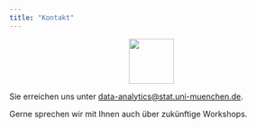 ```yaml
---
title: "Kontakt"
---
```


<p align="center">
<img src="icons/team.png" width="80" height="80" class="center">
</p>  

Sie erreichen uns unter [data-analytics@stat.uni-muenchen.de](mailto:data-analytics@stat.uni-muenchen.de).

Gerne sprechen wir mit Ihnen auch über zukünftige Workshops. 
